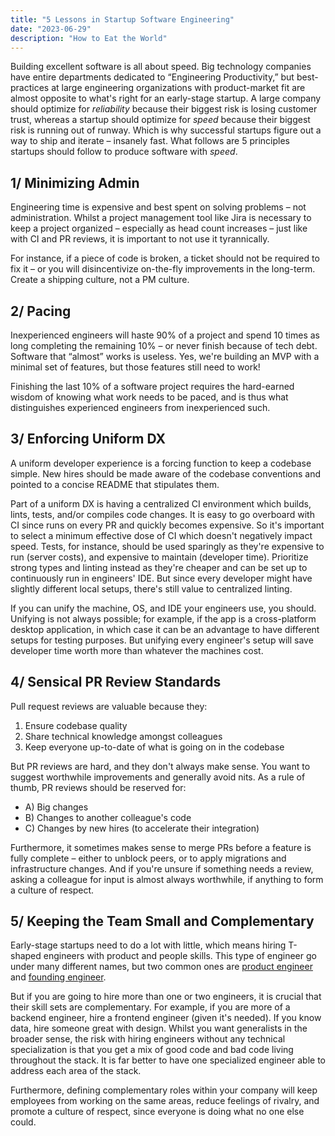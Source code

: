 ```yaml
---
title: "5 Lessons in Startup Software Engineering"
date: "2023-06-29"
description: "How to Eat the World"
---
```


Building excellent software is all about speed. Big technology companies have entire departments dedicated to “Engineering Productivity,” but best-practices at large engineering organizations with product-market fit are almost opposite to what's right for an early-stage startup. A large company should optimize for *reliability* because their biggest risk is losing customer trust, whereas a startup should optimize for *speed* because their biggest risk is running out of runway. Which is why successful startups figure out a way to ship and iterate – insanely fast. What follows are 5 principles startups should follow to produce software with *speed*.

## 1/ Minimizing Admin

Engineering time is expensive and best spent on solving problems – not administration. Whilst a project management tool like Jira is necessary to keep a project organized – especially as head count increases – just like with CI and PR reviews, it is important to not use it tyrannically.

For instance, if a piece of code is broken, a ticket should not be required to fix it – or you will disincentivize on-the-fly improvements in the long-term. Create a shipping culture, not a PM culture.

## 2/ Pacing

Inexperienced engineers will haste 90% of a project and spend 10 times as long completing the remaining 10% – or never finish because of tech debt. Software that “almost” works is useless. Yes, we're building an MVP with a minimal set of features, but those features still need to work!

Finishing the last 10% of a software project requires the hard-earned wisdom of knowing what work needs to be paced, and is thus what distinguishes experienced engineers from inexperienced such.

## 3/ Enforcing Uniform DX

A uniform developer experience is a forcing function to keep a codebase simple. New hires should be made aware of the codebase conventions and pointed to a concise README that stipulates them.

Part of a uniform DX is having a centralized CI environment which builds, lints, tests, and/or compiles code changes. It is easy to go overboard with CI since runs on every PR and quickly becomes expensive. So it's important to select a minimum effective dose of CI which doesn't negatively impact speed. Tests, for instance, should be used sparingly as they're expensive to run (server costs), and expensive to maintain (developer time). Prioritize strong types and linting instead as they're cheaper and can be set up to continuously run in engineers' IDE. But since every developer might have slightly different local setups, there's still value to centralized linting.

If you can unify the machine, OS, and IDE your engineers use, you should. Unifying is not always possible; for example, if the app is a cross-platform desktop application, in which case it can be an advantage to have different setups for testing purposes. But unifying every engineer's setup will save developer time worth more than whatever the machines cost.

## 4/ Sensical PR Review Standards

Pull request reviews are valuable because they:

1. Ensure codebase quality
2. Share technical knowledge amongst colleagues
3. Keep everyone up-to-date of what is going on in the codebase

But PR reviews are hard, and they don't always make sense. You want to suggest worthwhile improvements and generally avoid nits. As a rule of thumb, PR reviews should be reserved for:

- A) Big changes
- B) Changes to another colleague's code
- C) Changes by new hires (to accelerate their integration)

Furthermore, it sometimes makes sense to merge PRs before a feature is fully complete – either to unblock peers, or to apply migrations and infrastructure changes. And if you're unsure if something needs a review, asking a colleague for input is almost always worthwhile, if anything to form a culture of respect.

## 5/ Keeping the Team Small and Complementary

Early-stage startups need to do a lot with little, which means hiring T-shaped engineers with product and people skills. This type of engineer go under many different names, but two common ones are [product engineer](https://memos.hawkhill.ventures/p/rise-of-the-product-engineer) and [founding engineer](https://basecase.vc/blog/founding-engineer).

But if you are going to hire more than one or two engineers, it is crucial that their skill sets are complementary. For example, if you are more of a backend engineer, hire a frontend engineer (given it's needed). If you know data, hire someone great with design. Whilst you want generalists in the broader sense, the risk with hiring engineers without any technical specialization is that you get a mix of good code and bad code living throughout the stack. It is far better to have one specialized engineer able to address each area of the stack.

Furthermore, defining complementary roles within your company will keep employees from working on the same areas, reduce feelings of rivalry, and promote a culture of respect, since everyone is doing what no one else could.

